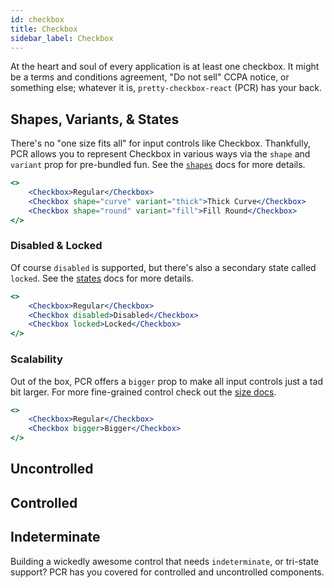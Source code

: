 ```yaml
---
id: checkbox
title: Checkbox
sidebar_label: Checkbox
---
```


At the heart and soul of every application is at least one checkbox. It might be a terms and conditions agreement,
"Do not sell" CCPA notice, or something else; whatever it is, `pretty-checkbox-react` (PCR) has your back.

## Shapes, Variants, & States

There's no "one size fits all" for input controls like Checkbox.
Thankfully, PCR allows you to represent Checkbox in various ways via the `shape` and `variant` prop
for pre-bundled fun. See the [`shapes`](getting-started/shapes-size) docs for more details.

```jsx live
<>
    <Checkbox>Regular</Checkbox>
    <Checkbox shape="curve" variant="thick">Thick Curve</Checkbox>
    <Checkbox shape="round" variant="fill">Fill Round</Checkbox>
</>
```

### Disabled &amp; Locked

Of course `disabled` is supported, but there's also a secondary state called `locked`.
See the [states](getting-started/states) docs for more details.

```jsx live
<>
    <Checkbox>Regular</Checkbox>
    <Checkbox disabled>Disabled</Checkbox>
    <Checkbox locked>Locked</Checkbox>
</>
```

### Scalability

Out of the box, PCR offers a `bigger` prop to make all input controls just a tad bit larger.
For more fine-grained control check out the [size docs](getting-started/shapes-size#size).

```jsx live
<>
    <Checkbox>Regular</Checkbox>
    <Checkbox bigger>Bigger</Checkbox>
</>
```

## Uncontrolled

## Controlled

## Indeterminate

Building a wickedly awesome control that needs `indeterminate`, or tri-state support?
PCR has you covered for controlled and uncontrolled components.

